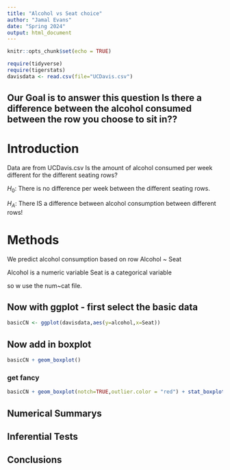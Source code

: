 ```yaml
---
title: "Alcohol vs Seat choice"
author: "Jamal Evans"
date: "Spring 2024"
output: html_document
---
```


```r
knitr::opts_chunk$set(echo = TRUE)
```

```r
require(tidyverse)
require(tigerstats)
davisdata <- read.csv(file="UCDavis.csv")
```
## Our Goal is to answer this question Is there a difference between the alcohol consumed between the row you choose to sit in??

# Introduction

Data are from UCDavis.csv
Is the amount of alcohol consumed per week different for the different seating rows?

$H_0$: There is no difference per week between the different seating rows.

$H_A$: There IS a difference between alcohol consumption between different rows!

# Methods

We predict alcohol consumption based on row
Alcohol ~ Seat

Alcohol is a numeric variable
Seat is a categorical variable

so w use the num~cat file.

## Now with ggplot - first select the basic data

```r
basicCN <- ggplot(davisdata,aes(y=alcohol,x=Seat))
```
## Now add in boxplot

```r
basicCN + geom_boxplot()
```
  
  
### get fancy  

```r
basicCN + geom_boxplot(notch=TRUE,outlier.color = "red") + stat_boxplot(geom ='errorbar') + labs(title="Fancy notch boxplot \n with 2 lines")
```

## Numerical Summarys 

## Inferential Tests

## Conclusions


